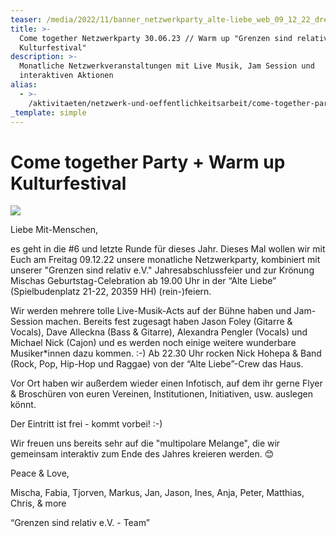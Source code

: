 ```yaml
---
teaser: /media/2022/11/banner_netzwerkparty_alte-liebe_web_09_12_22_drei_kreise.jpg
title: >-
  Come together Netzwerkparty 30.06.23 // Warm up "Grenzen sind relativ
  Kulturfestival" 
description: >-
  Monatliche Netzwerkveranstaltungen mit Live Musik, Jam Session und
  interaktiven Aktionen
alias:
  - >-
    /aktivitaeten/netzwerk-und-oeffentlichkeitsarbeit/come-together-partys-grenzen-sind-relativ-e.v.friends
_template: simple
---
```


# **Come together Party + Warm up Kulturfestival**

![](</media/Banner_Netzwerkparty_alte Liebe_facebook event>)![]()

Liebe Mit-Menschen,

es geht in die #6 und letzte Runde für dieses Jahr. Dieses Mal wollen wir mit Euch am Freitag 09.12.22 unsere monatliche Netzwerkparty, kombiniert mit unserer "Grenzen sind relativ e.V." Jahresabschlussfeier und zur Krönung Mischas Geburtstag-Celebration ab 19.00 Uhr in der “Alte Liebe” (Spielbudenplatz 21-22, 20359 HH) (rein-)feiern.

Wir werden mehrere tolle Live-Musik-Acts auf der Bühne haben und Jam-Session machen. Bereits fest zugesagt haben Jason Foley (Gitarre & Vocals), Dave Alleckna (Bass & Gitarre), Alexandra Pengler (Vocals) und Michael Nick (Cajon) und es werden noch einige weitere wunderbare Musiker\*innen dazu kommen. :-) Ab 22.30 Uhr rocken Nick Hohepa & Band (Rock, Pop, Hip-Hop und Raggae) von der “Alte Liebe”-Crew das Haus.

Vor Ort haben wir außerdem wieder einen Infotisch, auf dem ihr gerne Flyer & Broschüren von euren Vereinen, Institutionen, Initiativen, usw. auslegen könnt.

Der Eintritt ist frei - kommt vorbei! :-)

Wir freuen uns bereits sehr auf die "multipolare Melange", die wir gemeinsam interaktiv zum Ende des Jahres kreieren werden. 😊

Peace & Love,

Mischa, Fabia, Tjorven, Markus, Jan, Jason, Ines, Anja, Peter, Matthias, Chris, & more

“Grenzen sind relativ e.V. - Team”
